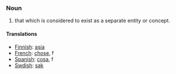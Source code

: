 ===Noun===
#that which is considered to exist as a separate entity or concept.
====Translations====
*[[Finnish]]: [[asia]]
*[[French]]:  [[chose]], f
*[[Spanish]]: [[cosa]], f
*[[Swdish]]: [[sak]]